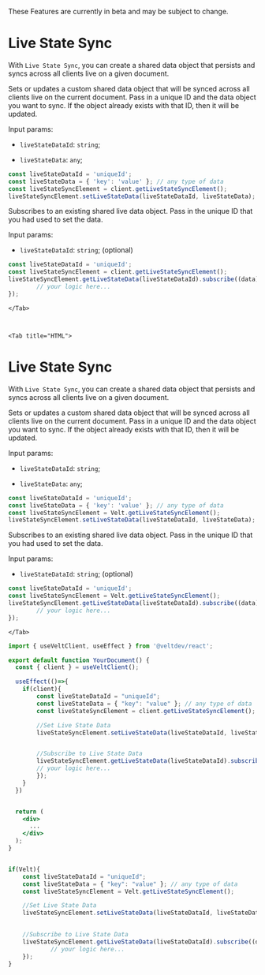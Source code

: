 <Warning>These Features are currently in beta and may be subject to change.</Warning>

<Tabs>
    <Tab title="React / Next.js">

# Live State Sync

With `Live State Sync`, you can create a shared data object that persists and syncs across all clients live on a given document.



<Steps>

<Step title="Set or Update a shared live data object">
Sets or updates a custom shared data object that will be synced across all clients live on the current document.
Pass in a unique ID and the data object you want to sync. If the object already exists with that ID, then it will be updated.

Input params:
- `liveStateDataId`: `string`;

- `liveStateData`: `any`;

```jsx
const liveStateDataId = 'uniqueId';
const liveStateData = { 'key': 'value' }; // any type of data
const liveStateSyncElement = client.getLiveStateSyncElement();
liveStateSyncElement.setLiveStateData(liveStateDataId, liveStateData);
```

</Step>

<Step title="Get a shared live data object">
Subscribes to an existing shared live data object. Pass in the unique ID that you had used to set the data.

Input params:

- `liveStateDataId`: `string`; (optional)

```jsx
const liveStateDataId = 'uniqueId';
const liveStateSyncElement = client.getLiveStateSyncElement();
liveStateSyncElement.getLiveStateData(liveStateDataId).subscribe((data) => {
		// your logic here...
});
```

</Step>






</Steps>


    </Tab>

   

    <Tab title="HTML">

# Live State Sync

With `Live State Sync`, you can create a shared data object that persists and syncs across all clients live on a given document.



<Steps>

<Step title="Set or Update a shared live data object">
Sets or updates a custom shared data object that will be synced across all clients live on the current document.
Pass in a unique ID and the data object you want to sync. If the object already exists with that ID, then it will be updated.

Input params:
- `liveStateDataId`: `string`;

- `liveStateData`: `any`;

```jsx
const liveStateDataId = 'uniqueId';
const liveStateData = { 'key': 'value' }; // any type of data
const liveStateSyncElement = Velt.getLiveStateSyncElement();
liveStateSyncElement.setLiveStateData(liveStateDataId, liveStateData);
```

</Step>

<Step title="Get a shared live data object">
Subscribes to an existing shared live data object. Pass in the unique ID that you had used to set the data.

Input params:

- `liveStateDataId`: `string`; (optional)

```jsx
const liveStateDataId = 'uniqueId';
const liveStateSyncElement = Velt.getLiveStateSyncElement();
liveStateSyncElement.getLiveStateData(liveStateDataId).subscribe((data) => {
		// your logic here...
});
```

</Step>


</Steps>

    </Tab>

</Tabs>


<RequestExample>

```jsx React / Next.js
import { useVeltClient, useEffect } from '@veltdev/react';

export default function YourDocument() {
  const { client } = useVeltClient();

  useEffect(()=>{
    if(client){
        const liveStateDataId = "uniqueId";
        const liveStateData = { "key": "value" }; // any type of data
        const liveStateSyncElement = client.getLiveStateSyncElement();

        //Set Live State Data
        liveStateSyncElement.setLiveStateData(liveStateDataId, liveStateData);


        //Subscribe to Live State Data
        liveStateSyncElement.getLiveStateData(liveStateDataId).subscribe((data) => {
        // your logic here...
        });
    }
  })


  return (
    <div>
      ...
    </div>
  );
}

```

```jsx HTML

if(Velt){
    const liveStateDataId = "uniqueId";
    const liveStateData = { "key": "value" }; // any type of data
    const liveStateSyncElement = Velt.getLiveStateSyncElement();

    //Set Live State Data
    liveStateSyncElement.setLiveStateData(liveStateDataId, liveStateData);

   
    //Subscribe to Live State Data
    liveStateSyncElement.getLiveStateData(liveStateDataId).subscribe((data) => {
            // your logic here...
    });
}
```

</RequestExample>